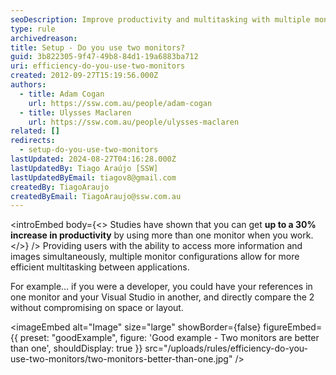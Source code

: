 ```yaml
---
seoDescription: Improve productivity and multitasking with multiple monitors, increasing efficiency by up to 30% for developers and professionals alike.
type: rule
archivedreason:
title: Setup - Do you use two monitors?
guid: 3b822305-9f47-49b8-84d1-19a6883ba712
uri: efficiency-do-you-use-two-monitors
created: 2012-09-27T15:19:56.000Z
authors:
  - title: Adam Cogan
    url: https://ssw.com.au/people/adam-cogan
  - title: Ulysses Maclaren
    url: https://ssw.com.au/people/ulysses-maclaren
related: []
redirects:
  - setup-do-you-use-two-monitors
lastUpdated: 2024-08-27T04:16:28.000Z
lastUpdatedBy: Tiago Araújo [SSW]
lastUpdatedByEmail: tiagov8@gmail.com
createdBy: TiagoAraujo
createdByEmail: TiagoAraujo@ssw.com.au
---
```


<introEmbed
  body={<>
Studies have shown that you can get **up to a 30% increase in productivity** by using more than one monitor when you work.
  </>}
/>
Providing users with the ability to access more information and images simultaneously, multiple monitor configurations allow for more efficient multitasking between applications.

For example... if you were a developer, you could have your references in one monitor and your Visual Studio in another, and directly compare the 2 without compromising on space or layout.

<imageEmbed
  alt="Image"
  size="large"
  showBorder={false}
  figureEmbed={{
    preset: "goodExample",
    figure: 'Good example - Two monitors are better than one',
    shouldDisplay: true
  }}
  src="/uploads/rules/efficiency-do-you-use-two-monitors/two-monitors-better-than-one.jpg"
/>
